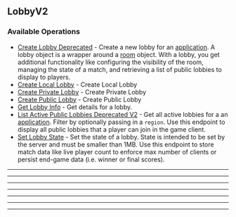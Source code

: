 
## LobbyV2

### Available Operations

* [Create Lobby Deprecated](/lobby_v2/create_lobby_deprecated) - Create a new lobby for an [application](https://hathora.dev/docs/concepts/hathora-entities#application). A lobby object is a wrapper around a [room](https://hathora.dev/docs/concepts/hathora-entities#room) object. With a lobby, you get additional functionality like configuring the visibility of the room, managing the state of a match, and retrieving a list of public lobbies to display to players.
* [Create Local Lobby](/lobby_v2/create_local_lobby) - Create Local Lobby
* [Create Private Lobby](/lobby_v2/create_private_lobby) - Create Private Lobby
* [Create Public Lobby](/lobby_v2/create_public_lobby) - Create Public Lobby
* [Get Lobby Info](/lobby_v2/get_lobby_info) - Get details for a lobby.
* [List Active Public Lobbies Deprecated V2](/lobby_v2/list_active_public_lobbies_deprecated_v2) - Get all active lobbies for a an [application](https://hathora.dev/docs/concepts/hathora-entities#application). Filter by optionally passing in a `region`. Use this endpoint to display all public lobbies that a player can join in the game client.
* [Set Lobby State](/lobby_v2/set_lobby_state) - Set the state of a lobby. State is intended to be set by the server and must be smaller than 1MB. Use this endpoint to store match data like live player count to enforce max number of clients or persist end-game data (i.e. winner or final scores).

---
<CreateLobbyDeprecated />

---
<CreateLocalLobby />

---
<CreatePrivateLobby />

---
<CreatePublicLobby />

---
<GetLobbyInfo />

---
<ListActivePublicLobbiesDeprecatedV2 />

---
<SetLobbyState />
